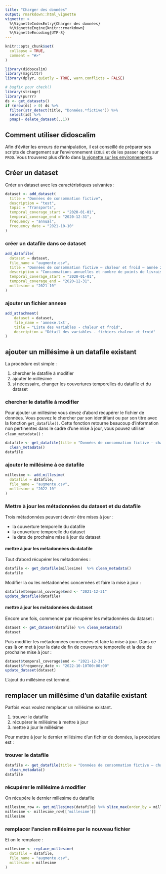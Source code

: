 ```yaml
---
title: "Charger des données"
output: rmarkdown::html_vignette
vignette: >
  %\VignetteIndexEntry{Charger des données}
  %\VignetteEngine{knitr::rmarkdown}
  %\VignetteEncoding{UTF-8}
---
```


```r
knitr::opts_chunk$set(
  collapse = TRUE,
  comment = "#>"
)
```

```r
library(didoscalim)
library(magrittr)
library(dplyr, quietly = TRUE, warn.conflicts = FALSE)
```

```r
# bugfix pour check()
library(stringr)
library(purrr)
ds <- get_datasets() 
if (nrow(ds) > 0) ds %>% 
  filter(str_detect(title, "Données.*fictive")) %>% 
  select(id) %>% 
  pmap(~ delete_dataset(..1))
```


## Comment utiliser didoscalim

Afin d'éviter les erreurs de manipulation, il est conseillé de préparer ses
scripts de chargement sur l'environnement `ECOLE` et de les passer après sur
`PROD`. Vous trouverez plus d'info dans [la vignette sur les
environnements](les-environnements.html).

## Créer un dataset

Créer un dataset avec les caractéristiques suivantes :

```r
dataset <- add_dataset(
  title = "Données de consommation fictive",
  description = "test",
  topic = "Transports",
  temporal_coverage_start = "2020-01-01",
  temporal_coverage_end = "2020-12-31",
  frequency = "annual",
  frequency_date = "2021-10-10"
)
```

### créer un datafile dans ce dataset

```r
add_datafile(
  dataset = dataset,
  file_name = "augmente.csv",
  title = "Données de consommation fictive – chaleur et froid – année 2020",
  description = "Consommations annuelles et nombre de points de livraison de chaleur et froid, par secteur d'activité",
  temporal_coverage_start = "2020-01-01",
  temporal_coverage_end = "2020-12-31",
  millesime = "2021-10"
)
```
### ajouter un fichier annexe

```r
add_attachment(
    dataset = dataset,
    file_name = 'annexe.txt',
    title = "Liste des variables - chaleur et froid",
    description = "Détail des variables - fichiers chaleur et froid"
)
```

## ajouter un millésime à un datafile existant

La procédure est simple :

1. chercher le datafile à modifier
2. ajouter le millésime
3. si nécessaire, changer les couvertures temporelles du datafile et du dataset

### chercher le datafile à modifier

Pour ajouter un millésime vous devez d'abord récupérer le fichier de données.
Vous pouvez le chercher par son identifiant ou par son titre avec la fonction
`get_datafile()`. Cette fonction retourne beaucoup d'information non pertinentes
dans le cadre d'une mise à jour, vous pouvez utiliser `clean_metadata()` :

```r
datafile <- get_datafile(title = "Données de consommation fictive – chaleur et froid – année 2020") %>%
  clean_metadata()
datafile
```

### ajouter le millésime à ce datafile

```r
millesime <- add_millesime(
  datafile = datafile,
  file_name = "augmente.csv",
  millesime = "2022-10"
)
```
### Mettre à jour les métadonnées du dataset et du datafile

Trois métadonnées peuvent devoir être mises à jour :

* la couverture temporelle du datafile
* la couverture temporelle du dataset
* la date de prochaine mise à jour du dataset

#### mettre à jour les métadonnées du datafile

Tout d'abord récupérer les métadonnées :

```r
datafile <- get_datafile(millesime)  %>% clean_metadata()
datafile
```

Modifier la ou les métadonnées concernées et faire la mise à jour :

```r
datafile$temporal_coverage$end <- "2021-12-31"
update_datafile(datafile)
```

#### mettre à jour les métadonnées du dataset

Encore une fois, commencer par récupérer les métadonnées du dataset :

```r
dataset <- get_dataset(datafile) %>% clean_metadata()
dataset
```
Puis modifier les métadonnées concernées et faire la mise à jour. Dans ce cas là
on met à jour la date de fin de couverture temporelle et la date de prochaine
mise à jour :

```r
dataset$temporal_coverage$end <- "2021-12-31"
dataset$frequency_date <- "2022-10-10T00:00:00"
update_dataset(dataset)
```

L'ajout du millésime est terminé.

## remplacer un millésime d'un datafile existant

Parfois vous voulez remplacer un millésime existant.

1. trouver le datafile
1. récupérer le millésime à mettre à jour
1. mettre à jour le millésime

Pour mettre à jour le dernier millésime d'un fichier de données, la procédure est :

### trouver le datafile

```r
datafile <- get_datafile(title = "Données de consommation fictive – chaleur et froid – année 2020") %>%
  clean_metadata()
datafile
```
### récupérer le millésime à modifier

On récupére le dernier millesime du datafile

```r
millesime_row <- get_millesimes(datafile) %>% slice_max(order_by = millesime)
millesime <- millesime_row[['millesime']]
millesime
```

### remplacer l'ancien millésime par le nouveau fichier

Et on le remplace :

```r
millesime <- replace_millesime(
  datafile = datafile,
  file_name = "augmente.csv",
  millesime = millesime
)
```


